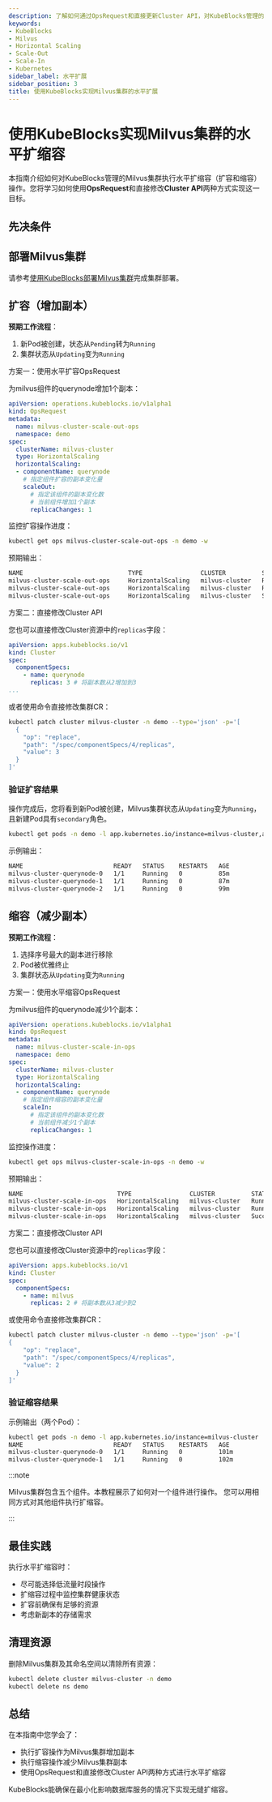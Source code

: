 ```yaml
---
description: 了解如何通过OpsRequest和直接更新Cluster API，对KubeBlocks管理的Milvus集群执行水平扩缩容（扩容与缩容）。
keywords:
- KubeBlocks
- Milvus
- Horizontal Scaling
- Scale-Out
- Scale-In
- Kubernetes
sidebar_label: 水平扩展
sidebar_position: 3
title: 使用KubeBlocks实现Milvus集群的水平扩展
---
```



# 使用KubeBlocks实现Milvus集群的水平扩缩容

本指南介绍如何对KubeBlocks管理的Milvus集群执行水平扩缩容（扩容和缩容）操作。您将学习如何使用**OpsRequest**和直接修改**Cluster API**两种方式实现这一目标。

## 先决条件


<Prerequisites />

## 部署Milvus集群

请参考[使用KubeBlocks部署Milvus集群](../03-topologies/02-cluster)完成集群部署。

## 扩容（增加副本）

**预期工作流程**：
1. 新Pod被创建，状态从`Pending`转为`Running`
2. 集群状态从`Updating`变为`Running`

<Tabs>

  <TabItem value="opsRequest" label="OpsRequest API" default>

  方案一：使用水平扩容OpsRequest

  为milvus组件的querynode增加1个副本：

  ```yaml
  apiVersion: operations.kubeblocks.io/v1alpha1
  kind: OpsRequest
  metadata:
    name: milvus-cluster-scale-out-ops
    namespace: demo
  spec:
    clusterName: milvus-cluster
    type: HorizontalScaling
    horizontalScaling:
    - componentName: querynode
      # 指定组件扩容的副本变化量
      scaleOut:
        # 指定该组件的副本变化数
        # 当前组件增加1个副本
        replicaChanges: 1
  ```

  监控扩容操作进度：

  ```bash
  kubectl get ops milvus-cluster-scale-out-ops -n demo -w
  ```

  预期输出：
  ```bash
  NAME                             TYPE                CLUSTER          STATUS    PROGRESS   AGE
  milvus-cluster-scale-out-ops     HorizontalScaling   milvus-cluster   Running   0/1        9s
  milvus-cluster-scale-out-ops     HorizontalScaling   milvus-cluster   Running   1/1        16s
  milvus-cluster-scale-out-ops     HorizontalScaling   milvus-cluster   Succeed   1/1        16s
  ```
  </TabItem>

  <TabItem value="ClusterAPI" label="Cluster API">

  方案二：直接修改Cluster API

  您也可以直接修改Cluster资源中的`replicas`字段：

  ```yaml
  apiVersion: apps.kubeblocks.io/v1
  kind: Cluster
  spec:
    componentSpecs:
      - name: querynode
        replicas: 3 # 将副本数从2增加到3
  ...
  ```

  或者使用命令直接修改集群CR：

```bash
kubectl patch cluster milvus-cluster -n demo --type='json' -p='[
  {
    "op": "replace",
    "path": "/spec/componentSpecs/4/replicas",
    "value": 3
  }
]'
```
  </TabItem>
</Tabs>

### 验证扩容结果

操作完成后，您将看到新Pod被创建，Milvus集群状态从`Updating`变为`Running`，且新建Pod具有`secondary`角色。

```bash
kubectl get pods -n demo -l app.kubernetes.io/instance=milvus-cluster,apps.kubeblocks.io/component-name=querynode
```

示例输出：
```bash
NAME                         READY   STATUS    RESTARTS   AGE
milvus-cluster-querynode-0   1/1     Running   0          85m
milvus-cluster-querynode-1   1/1     Running   0          87m
milvus-cluster-querynode-2   1/1     Running   0          99m
```

## 缩容（减少副本）

**预期工作流程**：
1. 选择序号最大的副本进行移除
2. Pod被优雅终止
3. 集群状态从`Updating`变为`Running`

<Tabs>

  <TabItem value="opsRequest" label="OpsRequest API" default>

  方案一：使用水平缩容OpsRequest

  为milvus组件的querynode减少1个副本：

  ```yaml
  apiVersion: operations.kubeblocks.io/v1alpha1
  kind: OpsRequest
  metadata:
    name: milvus-cluster-scale-in-ops
    namespace: demo
  spec:
    clusterName: milvus-cluster
    type: HorizontalScaling
    horizontalScaling:
    - componentName: querynode
      # 指定组件缩容的副本变化量
      scaleIn:
        # 指定该组件的副本变化数
        # 当前组件减少1个副本
        replicaChanges: 1
  ```

  监控操作进度：
  ```bash
  kubectl get ops milvus-cluster-scale-in-ops -n demo -w
  ```

  预期输出：
  ```bash
  NAME                          TYPE                CLUSTER          STATUS    PROGRESS   AGE
  milvus-cluster-scale-in-ops   HorizontalScaling   milvus-cluster   Running   0/1        8s
  milvus-cluster-scale-in-ops   HorizontalScaling   milvus-cluster   Running   1/1        24s
  milvus-cluster-scale-in-ops   HorizontalScaling   milvus-cluster   Succeed   1/1        24s
  ```
  </TabItem>

  <TabItem value="ClusterAPI" label="Cluster API">

  方案二：直接修改Cluster API

  您也可以直接修改Cluster资源中的`replicas`字段：

  ```yaml
  apiVersion: apps.kubeblocks.io/v1
  kind: Cluster
  spec:
    componentSpecs:
      - name: milvus
        replicas: 2 # 将副本数从3减少到2
  ```

或使用命令直接修改集群CR：

```bash
kubectl patch cluster milvus-cluster -n demo --type='json' -p='[
{
    "op": "replace",
    "path": "/spec/componentSpecs/4/replicas",
    "value": 2
  }
]'
```

  </TabItem>

</Tabs>

### 验证缩容结果

示例输出（两个Pod）：
```bash
kubectl get pods -n demo -l app.kubernetes.io/instance=milvus-cluster
NAME                         READY   STATUS    RESTARTS   AGE
milvus-cluster-querynode-0   1/1     Running   0          101m
milvus-cluster-querynode-1   1/1     Running   0          102m
```

:::note

Milvus集群包含五个组件。本教程展示了如何对一个组件进行操作。
您可以用相同方式对其他组件执行扩缩容。

:::

## 最佳实践

执行水平扩缩容时：
- 尽可能选择低流量时段操作
- 扩缩容过程中监控集群健康状态
- 扩容前确保有足够的资源
- 考虑新副本的存储需求

## 清理资源
删除Milvus集群及其命名空间以清除所有资源：
```bash
kubectl delete cluster milvus-cluster -n demo
kubectl delete ns demo
```

## 总结
在本指南中您学会了：
- 执行扩容操作为Milvus集群增加副本
- 执行缩容操作减少Milvus集群副本
- 使用OpsRequest和直接修改Cluster API两种方式进行水平扩缩容

KubeBlocks能确保在最小化影响数据库服务的情况下实现无缝扩缩容。